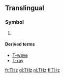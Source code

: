 ==Translingual==
===Symbol===
{{mul-symbol}}

# {{SI-unit-abbnp|tera|hertz|frequency}} 

====Derived terms====
* [[T-wave]]
* [[T-ray]]

[[fr:THz]]
[[gl:THz]]
[[nl:THz]]
[[fi:THz]]